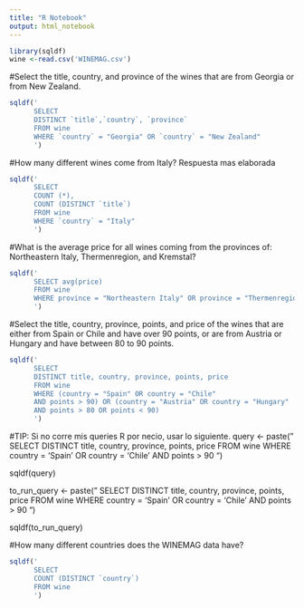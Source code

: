```yaml
---
title: "R Notebook"
output: html_notebook
---
```

```r
library(sqldf)
wine <-read.csv('WINEMAG.csv')
```

#Select the title, country, and province of the wines that are from Georgia or from New Zealand.
```r
sqldf('
      SELECT 
      DISTINCT `title`,`country`, `province`
      FROM wine
      WHERE `country` = "Georgia" OR `country` = "New Zealand"
      ')
```

#How many different wines come from Italy? Respuesta mas elaborada 
```r
sqldf('
      SELECT 
      COUNT (*),
      COUNT (DISTINCT `title`)
      FROM wine
      WHERE `country` = "Italy"
      ')
```


#What is the average price for all wines coming from the provinces of: Northeastern Italy, Thermenregion, and Kremstal?
```r
sqldf('
      SELECT avg(price)
      FROM wine
      WHERE province = "Northeastern Italy" OR province = "Thermenregion" OR province = "Kremstal"
      ')
```


#Select the title, country, province, points, and price of the wines that are either from Spain or Chile and have over 90 points, or are from Austria or Hungary and have between 80 to 90 points.
```r
sqldf('
      SELECT
      DISTINCT title, country, province, points, price
      FROM wine
      WHERE (country = "Spain" OR country = "Chile" 
      AND points > 90) OR (country = "Austria" OR country = "Hungary" 
      AND points > 80 OR points < 90)
      ')

```



#TIP: Si no corre mis queries R por necio, usar lo siguiente.
query <- paste("
  SELECT 
  DISTINCT title, country, province, points, price 
  FROM wine 
  WHERE country = 'Spain' OR country = 'Chile' 
  AND points > 90
")

sqldf(query)

to_run_query <- paste("
  SELECT
      DISTINCT title, country, province, points, price
      FROM wine
      WHERE country = 'Spain' OR country = 'Chile' 
      AND points > 90
")

sqldf(to_run_query)

#How many different countries does the WINEMAG data have?

```r

sqldf('
      SELECT 
      COUNT (DISTINCT `country`)
      FROM wine
      ')
```


